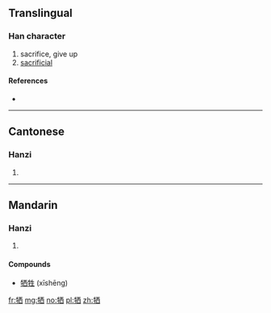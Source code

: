 {{also|犧}}
==Translingual==

===Han character===
{{Han char|rn=93|rad=牛|as=06|sn=10|four=|canj=HQMCW}}

# sacrifice, give up
# [[sacrificial]]

====References====
* {{Han ref|kx=0700.221|hdz=31809.020|uh=727A|ud=29306}}

----

==Cantonese==

===Hanzi===
{{yue-hanzi|jyut=|y=hei1|tra=犧}}

# {{defn|lang=yue|sort=牛06}}

----

==Mandarin==

===Hanzi===
{{cmn-hanzi|tra=犧|pin=[[xī]] ([[xi1]])|wg=hsi<sup>1</sup>}}

# {{defn|lang=cmn|sort=牛06}}

====Compounds====
* [[牺牲]] (xīshēng)

[[fr:牺]]
[[mg:牺]]
[[no:牺]]
[[pl:牺]]
[[zh:牺]]